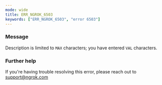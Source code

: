 ```yaml
---
mode: wide
title: ERR_NGROK_6503
keywords: ["ERR_NGROK_6503", "error 6503"]
---
```


### Message

Description is limited to `MAX` characters; you have entered `VAL` characters.

### Further help

If you're having trouble resolving this error, please reach out to [support@ngrok.com](mailto:support@ngrok.com?subject=Help%20with%20ERR_NGROK_6503)
